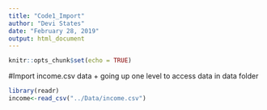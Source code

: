 ```yaml
---
title: "Code1_Import"
author: "Devi States"
date: "February 28, 2019"
output: html_document
---
```

```r
knitr::opts_chunk$set(echo = TRUE)
```


#Import income.csv data
+ going up one level to access data in data folder

```r
library(readr)
income<-read_csv("../Data/income.csv")

```

